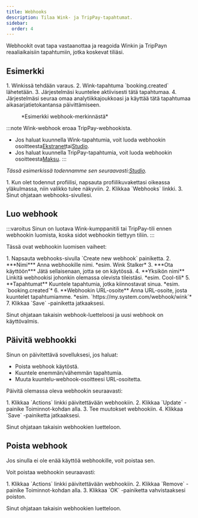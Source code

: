 ```yaml
---
title: Webhooks
description: Tilaa Wink- ja TripPay-tapahtumat.
sidebar:
  order: 4
---
```


Webhookit ovat tapa vastaanottaa ja reagoida Winkin ja TripPayn reaaliaikaisiin tapahtumiin, jotka koskevat tiliäsi.

## Esimerkki

<Steps>
  1. Winkissä tehdään varaus.
  2. Wink-tapahtuma `booking.created` lähetetään.
  3. Järjestelmäsi kuuntelee aktiivisesti tätä tapahtumaa.
  4. Järjestelmäsi seuraa omaa analytiikkajoukkoasi ja käyttää tätä tapahtumaa aikasarjatietokantansa päivittämiseen.
</Steps>


<figure>
  <CloudinaryImage width="350" height="215" resize="scale" quality="best" alt="Esimerkki webhookista" src="academy/webhook" errorImage="noimage_opaque_nyrtl0.png" />

  <figcaption>*Esimerkki webhook-merkinnästä*</figcaption>
</figure>


:::note
Wink-webhook eroaa TripPay-webhookista.

* Jos haluat kuunnella Wink-tapahtumia, voit luoda webhookin osoitteesta[Ekstranet](https://extranet.wink.travel)tai[Studio](https://studio.wink.travel).
* Jos haluat kuunnella TripPay-tapahtumia, voit luoda webhookin osoitteesta[Maksu](https://pay.wink.travel).
  :::

*Tässä esimerkissä todennamme sen seuraavasti:[Studio](https://studio.wink.travel).*

<Steps>
  1. Kun olet todennut profiilisi, napsauta profiilikuvakettasi oikeassa yläkulmassa, niin valikko tulee näkyviin.
  2. Klikkaa `Webhooks` linkki.
  3. Sinut ohjataan webhooks-sivullesi.
</Steps>


## Luo webhook

:::varoitus
Sinun on luotava Wink-kumppanitili tai TripPay-tili ennen webhookin luomista, koska sidot webhookin tiettyyn tiliin.
:::

Tässä ovat webhookin luomisen vaiheet:

<Steps>
  1. Napsauta webhooks-sivulla `Create new webhook` painiketta.
  2. ***Nimi*** Anna webhookille nimi. *esim. Wink Stalker*
  3. ***Ota käyttöön*** Jätä sellaisenaan, jotta se on käytössä.
  4. **Yksikön nimi** Linkitä webhookisi johonkin olemassa olevista tileistäsi. *esim. Cool-tili*
  5. **Tapahtumat** Kuuntele tapahtumia, jotka kiinnostavat sinua. *esim. `booking.created`*
  6. **Webhookin URL-osoite** Anna URL-osoite, josta kuuntelet tapahtumiamme. *esim. `https://my.system.com/webhook/wink`*
  7. Klikkaa `Save` -painiketta jatkaaksesi.
</Steps>


Sinut ohjataan takaisin webhook-luetteloosi ja uusi webhook on käyttövalmis.

## Päivitä webhookki

Sinun on päivitettävä sovelluksesi, jos haluat:

* Poista webhook käytöstä.
* Kuuntele enemmän/vähemmän tapahtumia.
* Muuta kuuntelu-webhook-osoitteesi URL-osoitetta.

Päivitä olemassa oleva webhookin seuraavasti:

<Steps>
  1. Klikkaa `Actions` linkki päivitettävään webhookiin.
  2. Klikkaa `Update` -painike Toiminnot-kohdan alla.
  3. Tee muutokset webhookiin.
  4. Klikkaa `Save` -painiketta jatkaaksesi.
</Steps>


Sinut ohjataan takaisin webhookien luetteloon.

## Poista webhook

Jos sinulla ei ole enää käyttöä webhookille, voit poistaa sen.

Voit poistaa webhookin seuraavasti:

<Steps>
  1. Klikkaa `Actions` linkki päivitettävään webhookiin.
  2. Klikkaa `Remove` -painike Toiminnot-kohdan alla.
  3. Klikkaa `OK` -painiketta vahvistaaksesi poiston.
</Steps>


Sinut ohjataan takaisin webhookien luetteloon.

